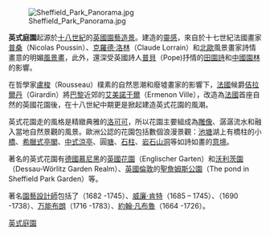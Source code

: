 {{redirect2|英國花園|此名稱其他用法|英國花園 (消歧義)}}
[[File:Sheffield_Park_Panorama.jpg|thumb]]

'''英式庭園'''起源於[[十八世紀|十八世紀]]的[[英國|英國]][[園藝造景|園藝造景]]。建造的[[靈感|靈感]]，來自於十七世紀法國畫家[[普桑|普桑]]（Nicolas Poussin）、[[克羅德·洛林|克羅德·洛林]]（Claude Lorrain）和[[北歐|北歐]]風景畫家詩情畫意的明媚[[風景畫|風景畫]]，此外，還深受英國詩人[[普貝|普貝]]（Pope)抒情的[[田園詩|田園詩]]和[[中國|中國]][[中國園林|園林]]的影響。

在哲學家[[盧梭|盧梭]]（Rousseau）樸素的自然思潮和廢墟畫家{{le|于柏特．羅伯爾|Hubert Robert}}的影響下，[[法國|法國]]候爵[[佶拉爾丹|佶拉爾丹]]（Girardin）將[[巴黎|巴黎]]近郊的[[艾美諾于爾|艾美諾于爾]]（Ermenon Ville），改造為[[法國|法國]]首座自然的英國花園後，在十八世紀中期更是掀起建造英式花園的風潮。

英式花園走的風格是精緻典雅的[[洛可可|洛可可]]，所以花園主要組成為[[雕像|雕像]]、潺潺流水和融入當地自然景觀的風景。歐洲公認的花園包括數個浪漫景觀：[[池塘|池塘]]湖上有橋柱的小[[橋|橋]]、[[希臘式亭閣|希臘式亭閣]]、[[亭_(東亞)|中式涼亭]]、圓[[塘|塘]]、[[石柱|石柱]]、[[岩石山洞|岩石山洞]]等如詩如畫的[[意境|意境]]。

著名的英式花園有[[德國|德國]][[慕尼黑|慕尼黑]]的[[英國花園_(慕尼黑)|英國花園]]（Englischer Garten）和[[沃利茨園|沃利茨園]]（Dessau-Wörlitz Garden Realm）、[[英國|英國]][[倫敦|倫敦]]的[[聖詹姆斯公園|聖詹姆斯公園]]（The pond in Sheffield Park Garden）等。

著名[[園藝設計師|園藝設計師]]包括了{{tsl|en|Stephen Switzer|斯蒂芬·瑞士}}（1682 -1745）、[[威廉·肯特|威廉·肯特]]（1685 – 1745）、{{tsl|en|Charles Bridgeman|查爾斯·布里奇曼}}（1690 -1738）、[[万能布朗|万能布朗]]（1716 -1783）、[[約翰·凡布魯|約翰·凡布魯]]（1664 -1726）。

{{Authority control}}
{{園藝學小作品}}
{{園藝}}

[[Category:英式庭園|]]